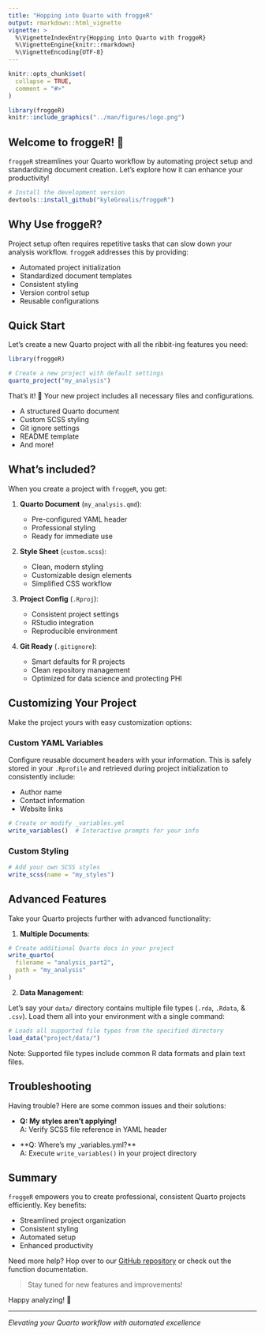 ```yaml
---
title: "Hopping into Quarto with froggeR"
output: rmarkdown::html_vignette
vignette: >
  %\VignetteIndexEntry{Hopping into Quarto with froggeR}
  %\VignetteEngine{knitr::rmarkdown}
  %\VignetteEncoding{UTF-8}
---
```


```r
knitr::opts_chunk$set(
  collapse = TRUE,
  comment = "#>"
)
```

```r
library(froggeR)
knitr::include_graphics("../man/figures/logo.png")
```

## Welcome to froggeR! 🐸

`froggeR` streamlines your Quarto workflow by automating project setup and standardizing document creation. Let's explore how it can enhance your productivity!

```r
# Install the development version
devtools::install_github("kyleGrealis/froggeR")
```

## Why Use froggeR?

Project setup often requires repetitive tasks that can slow down your analysis workflow. `froggeR` addresses this by providing:

- Automated project initialization
- Standardized document templates
- Consistent styling
- Version control setup
- Reusable configurations


## Quick Start

Let's create a new Quarto project with all the ribbit-ing features you need:

```r
library(froggeR)

# Create a new project with default settings
quarto_project("my_analysis")
```

That's it! 🎉 Your new project includes all necessary files and configurations.

- A structured Quarto document
- Custom SCSS styling
- Git ignore settings
- README template
- And more!

## What's included?

When you create a project with `froggeR`, you get:

1. **Quarto Document** (`my_analysis.qmd`):

   - Pre-configured YAML header
   - Professional styling
   - Ready for immediate use

2. **Style Sheet** (`custom.scss`):

   - Clean, modern styling
   - Customizable design elements
   - Simplified CSS workflow

3. **Project Config** (`.Rproj`):

   - Consistent project settings
   - RStudio integration
   - Reproducible environment

4. **Git Ready** (`.gitignore`):

   - Smart defaults for R projects
   - Clean repository management
   - Optimized for data science and protecting PHI

## Customizing Your Project

Make the project yours with easy customization options:

### Custom YAML Variables

Configure reusable document headers with your information. This is safely stored in your `.Rprofile` and retrieved during project initialization to consistently include:

- Author name
- Contact information
- Website links

```r
# Create or modify _variables.yml
write_variables()  # Interactive prompts for your info
```

### Custom Styling

```r
# Add your own SCSS styles
write_scss(name = "my_styles")
```

## Advanced Features

Take your Quarto projects further with advanced functionality:

1. **Multiple Documents**:
```r
# Create additional Quarto docs in your project
write_quarto(
  filename = "analysis_part2",
  path = "my_analysis"
)
```

2. **Data Management**:

Let's say your `data/` directory contains multiple file types (`.rda`, `.Rdata`, & `.csv`). Load them all into your environment with a single command:
```r
# Loads all supported file types from the specified directory
load_data("project/data/")
```

Note: Supported file types include common R data formats and plain text files.

## Troubleshooting

Having trouble? Here are some common issues and their solutions:

- **Q: My styles aren't applying!**  
  A: Verify SCSS file reference in YAML header

- **Q: Where's my _variables.yml?**  
  A: Execute `write_variables()` in your project directory

## Summary

`froggeR` empowers you to create professional, consistent Quarto projects efficiently. Key benefits:

- Streamlined project organization
- Consistent styling
- Automated setup
- Enhanced productivity

Need more help? Hop over to our [GitHub repository](https://github.com/kyleGrealis/froggeR) or check out the function documentation.

> Stay tuned for new features and improvements!

Happy analyzing! 🐸

---
*Elevating your Quarto workflow with automated excellence*
